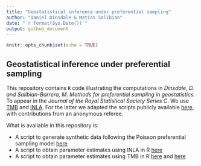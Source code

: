 ```yaml
---
title: "Geostatistical inference under preferential sampling"
author: "Daniel Dinsdale & Matias Salibian"
date: "`r format(Sys.Date())`"
output: github_document
---
```



```r
knitr::opts_chunk$set(echo = TRUE)
```

## Geostatistical inference under preferential sampling

This repository contains `R` code illustrating the 
computations in *Dinsdale, D. and Salibian-Barrera, M. Methods for preferential sampling in geostatistics.* To appear in the *Journal of the Royal Statistical Society Series C*. We use 
[TMB](https://github.com/kaskr/adcomp/wiki) and 
[INLA](http://www.r-inla.org/). For the latter we adapted the scripts 
publicly available [here](http://www.r-inla.org/examples/case-studies/diggle09/simulation1),
with contributions from an anonymous referee. 

What is available in this repository is:

* A script to generate synthetic data following the Poisson preferential sampling model [here](RFiles/dataExample.R)
* A script to obtain parameter estimates using INLA in R [here](RFiles/INLAExample.R)
* A script to obtain parameter estimates using TMB in R [here](RFiles/TMBExample.R) and [here](RFiles/TMBExample.cpp)


